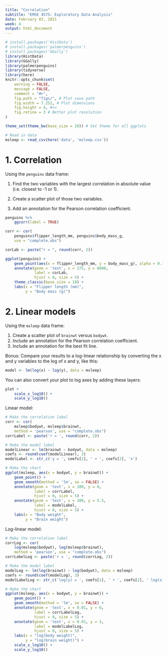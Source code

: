 ```yaml
---
title: "Correlation"
subtitle: "EMSE 4575: Exploratory Data Analysis"
date: February 03, 2021
week: 4
output: html_document
---
```


```r
# install.packages('HistData')
# install.packages('palmerpenguins')
# install.packages('GGally')
library(HistData)
library(GGally)
library(palmerpenguins)
library(tidyverse)
library(here)
knitr::opts_chunk$set(
    warning = FALSE,
    message = FALSE,
    comment = "#>",
    fig.path = "figs/", # Plot save path
    fig.width = 7.252, # Plot dimensions
    fig.height = 4, #<<
    fig.retina = 3 # Better plot resolution
)

theme_set(theme_bw(base_size = 20)) # Set theme for all ggplots

# Read in data
msleep <- read_csv(here('data', 'msleep.csv'))
```

# 1. Correlation

Using the `penguins` data frame:

1. Find the two variables with the largest correlation in absolute value (i.e. closest to -1 or 1).

2. Create a scatter plot of those two variables.

3. Add an annotation for the Pearson correlation coefficient.

```r
penguins %>%
    ggcorr(label = TRUE)

corr <- cor(
    penguins$flipper_length_mm, penguins$body_mass_g,
    use = "complete.obs")

corLab <- paste("r = ", round(corr, 2))

ggplot(penguins) +
    geom_point(aes(x = flipper_length_mm, y = body_mass_g), alpha = 0.7) +
    annotate(geom = 'text', x = 175, y = 6000,
             label = corLab,
             hjust = 0, size = 5) +
    theme_classic(base_size = 18) +
    labs(x = "Flipper length (mm)",
         y = "Body mass (g)")
```

# 2. Linear models

Using the `msleep` data frame:

1. Create a scatter plot of `brainwt` versus `bodywt`.
2. Include an annotation for the Pearson correlation coefficient.
3. Include an annotation for the best fit line.

Bonus: Compare your results to a log-linear relationship by converting the x and y variables to the log of x and y, like this:

```r
model <- lm(log(x) ~ log(y), data = msleep)
```

You can also convert your plot to log axes by adding these layers:

```r
plot +
    scale_x_log10() +
    scale_y_log10()
```

Linear model:

```r
# Make the correlation label
corr <- cor(
    msleep$bodywt, msleep$brainwt,
    method = 'pearson', use = "complete.obs")
corrLabel <- paste('r = ', round(corr, 2)) 

# Make the model label
modelLinear <- lm(brainwt ~ bodywt, data = msleep)
coefs <- round(coef(modelLinear), 3)
modelLabel <- str_c('y = ', coefs[1], ' + ', coefs[2], 'x')

# Make the chart
ggplot(msleep, aes(x = bodywt, y = brainwt)) +
    geom_point() +
    geom_smooth(method = 'lm', se = FALSE) +
    annotate(geom = 'text', x = 100, y = 6,
             label = corrLabel,
             hjust = 0, size = 5) +
    annotate(geom = 'text', x = 100, y = 5.5,
             label = modelLabel,
             hjust = 0, size = 5) + 
    labs(x = "Body weight", 
         y = "Brain weight") 
```

Log-linear model:

```r
# Make the correlation label
corrLog <- cor(
    log(msleep$bodywt), log(msleep$brainwt),
    method = 'pearson', use = "complete.obs")
corrLabelLog <- paste('r = ', round(corrLog, 2)) 

# Make the model label
modelLog <- lm(log(brainwt) ~ log(bodywt), data = msleep)
coefs <- round(coef(modelLog), 3)
modelLabelLog <- str_c('log(y) = ', coefs[1], ' + ', coefs[2], ' log(x)')

# Make the chart
ggplot(msleep, aes(x = bodywt, y = brainwt)) +
    geom_point() +
    geom_smooth(method = 'lm', se = FALSE) +
    annotate(geom = 'text', x = 0.01, y = 6,
             label = corrLabelLog,
             hjust = 0, size = 5) +
    annotate(geom = 'text', x = 0.01, y = 3,
             label = modelLabelLog,
             hjust = 0, size = 5) +
    labs(x = "log(body weight)", 
         y = "log(brain weight)") +
    scale_x_log10() +
    scale_y_log10()
```

